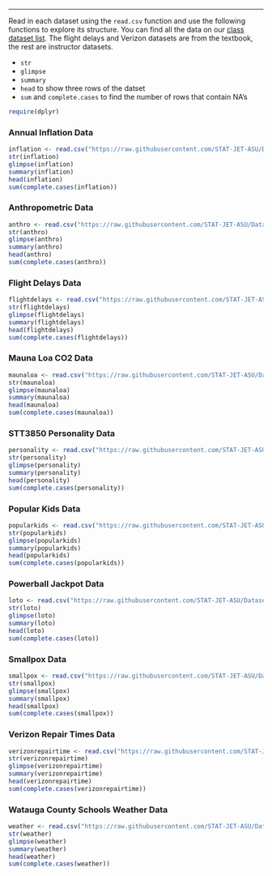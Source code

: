 <hr>

Read in each dataset using the `read.csv` function and use the following functions to explore its structure. You can find all the data on our [class dataset list](https://stat-jet-asu.github.io/Datasets/DatasetList.html). The flight delays and Verizon datasets are from the textbook, the rest are instructor datasets.

* `str`
* `glimpse`
* `summary`
* `head` to show three rows of the datset
* `sum` and `complete.cases` to find the number of rows that contain NA's

```r
require(dplyr)
```


### Annual Inflation Data

```r
inflation <- read.csv("https://raw.githubusercontent.com/STAT-JET-ASU/Datasets/master/Instructor/annualinflation.csv")
str(inflation)
glimpse(inflation)
summary(inflation)
head(inflation)
sum(complete.cases(inflation))
```


### Anthropometric Data

```r
anthro <- read.csv("https://raw.githubusercontent.com/STAT-JET-ASU/Datasets/master/Instructor/anthropometric.csv")
str(anthro)
glimpse(anthro)
summary(anthro)
head(anthro)
sum(complete.cases(anthro))
```


### Flight Delays Data

```r
flightdelays <- read.csv("https://raw.githubusercontent.com/STAT-JET-ASU/Datasets/master/Chihara/FlightDelays.csv")
str(flightdelays)
glimpse(flightdelays)
summary(flightdelays)
head(flightdelays)
sum(complete.cases(flightdelays))
```


### Mauna Loa CO2 Data

```r
maunaloa <- read.csv("https://raw.githubusercontent.com/STAT-JET-ASU/Datasets/master/Instructor/maunaloaCO2.csv")
str(maunaloa)
glimpse(maunaloa)
summary(maunaloa)
head(maunaloa)
sum(complete.cases(maunaloa))
```


### STT3850 Personality Data

```r
personality <- read.csv("https://raw.githubusercontent.com/STAT-JET-ASU/Datasets/master/Instructor/personalitySTT3850.csv")
str(personality)
glimpse(personality)
summary(personality)
head(personality)
sum(complete.cases(personality))
```


### Popular Kids Data

```r
popularkids <- read.csv("https://raw.githubusercontent.com/STAT-JET-ASU/Datasets/master/Instructor/popular.csv")
str(popularkids)
glimpse(popularkids)
summary(popularkids)
head(popularkids)
sum(complete.cases(popularkids))
```


### Powerball Jackpot Data

```r
loto <- read.csv("https://raw.githubusercontent.com/STAT-JET-ASU/Datasets/master/Instructor/powerballjackpot.csv")
str(loto)
glimpse(loto)
summary(loto)
head(loto)
sum(complete.cases(loto))
```


### Smallpox Data

```r
smallpox <- read.csv("https://raw.githubusercontent.com/STAT-JET-ASU/Datasets/master/Instructor/smallpox.csv")
str(smallpox)
glimpse(smallpox)
summary(smallpox)
head(smallpox)
sum(complete.cases(smallpox))
```


### Verizon Repair Times Data

```r
verizonrepairtime <- read.csv("https://raw.githubusercontent.com/STAT-JET-ASU/Datasets/master/Chihara/Verizon.csv")
str(verizonrepairtime)
glimpse(verizonrepairtime)
summary(verizonrepairtime)
head(verizonrepairtime)
sum(complete.cases(verizonrepairtime))
```


### Watauga County Schools Weather Data

```r
weather <- read.csv("https://raw.githubusercontent.com/STAT-JET-ASU/Datasets/master/Instructor/wcsweatherdays.csv")
str(weather)
glimpse(weather)
summary(weather)
head(weather)
sum(complete.cases(weather))
```



